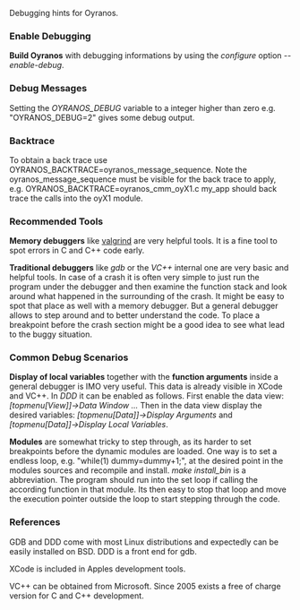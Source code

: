 Debugging hints for Oyranos.

=== Enable Debugging ===
'''Build Oyranos''' with debugging informations by using the ''configure'' option ''--enable-debug''. 

=== Debug Messages ===
Setting the ''OYRANOS_DEBUG'' variable to a integer higher than zero e.g. "OYRANOS_DEBUG=2" gives some debug output.


=== Backtrace ===
To obtain a back trace use OYRANOS_BACKTRACE=oyranos_message_sequence. Note the oyranos_message_sequence must be visible for the back trace to apply, e.g. OYRANOS_BACKTRACE=oyranos_cmm_oyX1.c my_app should back trace the calls into the oyX1 module.

=== Recommended Tools ===
'''Memory debuggers''' like [http://www.valgrind.org valgrind] are very helpful tools. It is a fine tool to spot errors in C and C++ code early.

'''Traditional debuggers''' like ''gdb'' or the ''VC++'' internal one are very basic and helpful tools.
In case of a crash it is often very simple to just run the program under the debugger and then examine the function stack and look around what happened in the surrounding of the crash. It might be easy to spot that place as well with a memory debugger. But a general debugger allows to step around and to better understand the code. To place a breakpoint before the crash section might be a good idea to see what lead to the buggy situation.

=== Common Debug Scenarios ===
'''Display of local variables''' together with the '''function arguments''' inside a general debugger is IMO very useful. This data is already visible in XCode and VC++. In ''DDD'' it can be enabled as follows. First enable the data view: ''[topmenu[View]]->Data Window ...''  Then in the data view display the desired variables: ''[topmenu[Data]]->Display Arguments'' and ''[topmenu[Data]]->Display Local Variables''.

'''Modules''' are somewhat tricky to step through, as its harder to set breakpoints before the dynamic modules are loaded. One way is to set a endless loop, e.g. "while(1) dummy=dummy+1;", at the desired point in the modules sources and recompile and install. ''make install_bin'' is a abbreviation. The program should run into the set loop if calling the according function in that module. Its then easy to stop that loop and move the execution pointer outside the loop to start stepping through the code.

=== References ===
GDB and DDD come with most Linux distributions and expectedly can be easily installed on BSD. DDD is a front end for gdb.

XCode is included in Apples development tools. 

VC++ can be obtained from Microsoft. Since 2005 exists a free of charge version for C and C++ development.